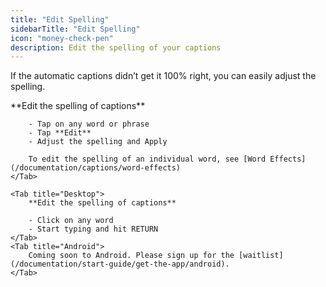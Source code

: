 ```yaml
---
title: "Edit Spelling"
sidebarTitle: "Edit Spelling"
icon: "money-check-pen"
description: Edit the spelling of your captions
---
```


If the automatic captions didn’t get it 100% right, you can easily adjust the spelling.

<Tabs>
    <Tab title="iOS">
        **Edit the spelling of captions**

        - Tap on any word or phrase
        - Tap **Edit**
        - Adjust the spelling and Apply

        To edit the spelling of an individual word, see [Word Effects](/documentation/captions/word-effects)
    </Tab>

    <Tab title="Desktop">
        **Edit the spelling of captions**

        - Click on any word
        - Start typing and hit RETURN
    </Tab>
    <Tab title="Android">
        Coming soon to Android. Please sign up for the [waitlist](/documentation/start-guide/get-the-app/android).
    </Tab>
</Tabs>